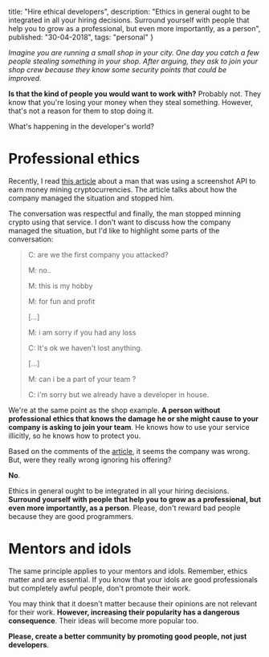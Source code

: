   title: "Hire ethical developers",
  description: "Ethics in general ought to be integrated in all your hiring decisions. Surround yourself with people that help you to grow as a professional, but even more importantly, as a person",
  published: "30-04-2018",
  tags: "personal"
}

_Imagine you are running a small shop in your city. One day you catch a few people stealing something in your shop. After arguing, they ask to join your shop crew because they know some security points that could be improved._

**Is that the kind of people you would want to work with?** Probably not. They know that you're losing your money when they steal something. However, that's not a reason for them to stop doing it.

What's happening in the developer's world?

# Professional ethics

Recently, I read [this article](https://medium.com/@timotheejeannin/i-built-a-screenshot-api-and-some-guy-was-mining-cryptocurrencies-with-it-cd188dfae773) about a man that was using a screenshot API to earn money mining cryptocurrencies. The article talks about how the company managed the situation and stopped him.

The conversation was respectful and finally, the man stopped minning crypto using that service. I don't want to discuss how the company managed the situation, but I'd like to highlight some parts of the conversation:

> C: are we the first company you attacked?
>
> M: no..
>
> M: this is my hobby
>
> M: for fun and profit
>
> [...]
>
> M: i am sorry if you had any loss
>
> C: It's ok we haven't lost anything.
>
> [...]
>
> M: can i be a part of your team ?
>
> C: i'm sorry but we already have a developer in house.

We're at the same point as the shop example. **A person without professional ethics that knows the damage he or she might cause to your company is asking to join your team**. He knows how to use your service illicitly, so he knows how to protect you.

Based on the comments of the [article](https://medium.com/@timotheejeannin/i-built-a-screenshot-api-and-some-guy-was-mining-cryptocurrencies-with-it-cd188dfae773), it seems the company was wrong. But, were they really wrong ignoring his offering?

**No**.

Ethics in general ought to be integrated in all your hiring decisions. **Surround yourself with people that help you to grow as a professional, but even more importantly, as a person**. Please, don't reward bad people because they are good programmers.

# Mentors and idols

The same principle applies to your mentors and idols. Remember, ethics matter and are essential. If you know that your idols are good professionals but completely awful people, don't promote their work.

You may think that it doesn't matter because their opinions are not relevant for their work. **However, increasing their popularity has a dangerous consequence**. Their ideas will become more popular too.

**Please, create a better community by promoting good people, not just developers**.
